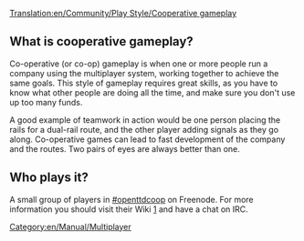 [[Translation:en/Community/Play Style/Cooperative gameplay]]
[[Category:en/Manual/Multiplayer]]

==What is cooperative gameplay?==
Co-operative (or co-op) gameplay is when one or more people run a company using the multiplayer system, working together to achieve the same goals. This style of gameplay requires great skills, as you have to know what other people are doing all the time, and make sure you don't use up too many funds.

A good example of teamwork in action would be one person placing the rails for a dual-rail route, and the other player adding signals as they go along. Co-operative games can lead to fast development of the company and the routes. Two pairs of eyes are always better than one.

==Who plays it?==
A small group of players in [irc://irc.freenode.net#openttdcoop #openttdcoop] on Freenode. For more information you should visit their Wiki [http://openttdcoop.ppcis.org/wiki/index.php/Main_Page] and have a chat on IRC.